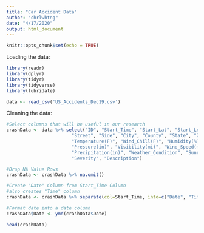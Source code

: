 ```yaml
---
title: "Car Accident Data"
author: "chrlwhtng"
date: "4/17/2020"
output: html_document
---
```


```r
knitr::opts_chunk$set(echo = TRUE)
```

Loading the data:
```r
library(readr) 
library(dplyr)
library(tidyr)
library(tidyverse)
library(lubridate)

data <- read_csv('US_Accidents_Dec19.csv')

```


Cleaning the data:
```r
#Select columns that will be useful in our research
crashData <- data %>% select("ID", "Start_Time", "Start_Lat", "Start_Lng",
                        "Street", "Side", "City", "County", "State", "Zipcode", 
                        "Temperature(F)", "Wind_Chill(F)", "Humidity(%)", 
                        "Pressure(in)", "Visibility(mi)", "Wind_Speed(mph)", 
                        "Precipitation(in)", "Weather_Condition", "Sunrise_Sunset", 
                        "Severity", "Description")

#Drop NA Value Rows
crashData <- crashData %>% na.omit()

#Create "Date" Column from Start_Time Column
#also creates "Time" column
crashData <- crashData %>% separate(col=Start_Time, into=c("Date", "Time"), sep=" ")

#Format date into a date column
crashData$Date <- ymd(crashData$Date)

head(crashData)
```











